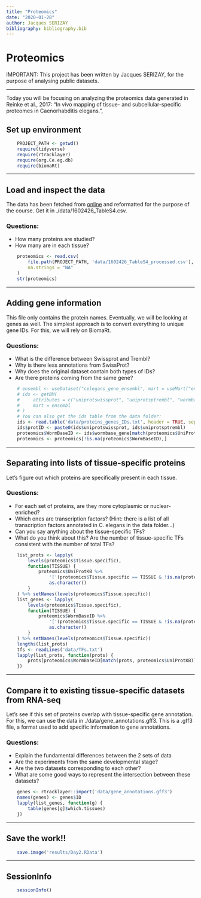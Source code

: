 ```yaml
---
title: "Proteomics"
date: "2020-01-28"
author: Jacques SERIZAY
bibliography: bibliography.bib
---
```


# Proteomics

IMPORTANT: This project has been written by Jacques SERIZAY, for the purpose of 
analysing public datasets. 

---  

Today you will be focusing on analyzing the proteomics data generated in 
Reinke et al., 2017: "In vivo mapping of tissue- and 
subcellular-specific proteomes in Caenorhabditis elegans.",



## Set up environment
```r
    PROJECT_PATH <- getwd()
    require(tidyverse)
    require(rtracklayer)
    require(org.Ce.eg.db)
    require(biomaRt)
```

---

## Load and inspect the data
The data has been fetched from [online](https://advances.sciencemag.org/highwire/filestream/195514/field_highwire_adjunct_files/1/1602426_TableS4.xlsx) 
and reformatted for the purpose of the course. Get it in ./data/1602426_TableS4.csv. 

### Questions: 
- How many proteins are studied?
- How many are in each tissue? 

```r
    proteomics <- read.csv(
        file.path(PROJECT_PATH, 'data/1602426_TableS4_processed.csv'), 
        na.strings = "NA"
    )
    str(proteomics)
```

---

## Adding gene information
This file only contains the protein names. Eventually, we will be 
looking at genes as well. The simplest approach is to convert everything
to unique gene IDs. 
For this, we will rely on BiomaRt.

### Questions: 
- What is the difference between Swissprot and Trembl? 
- Why is there less annotations from SwissProt?
- Why does the original dataset contain both types of IDs?
- Are there proteins coming from the same gene? 

```r
    # ensembl <- useDataset("celegans_gene_ensembl", mart = useMart("ensembl"))
    # ids <- getBM(
    #     attributes = c("uniprotswissprot", "uniprotsptrembl", "wormbase_gene"),
    #     mart = ensembl
    # )
    # You can also get the ids table from the data folder: 
    ids <- read.table('data/proteins_genes_IDs.txt', header = TRUE, sep = '\t')
    ids$protID <- paste0(ids$uniprotswissprot, ids$uniprotsptrembl)
    proteomics$WormBaseID <- ids$wormbase_gene[match(proteomics$UniProtKB, ids$protID)]
    proteomics <- proteomics[!is.na(proteomics$WormBaseID),]
```

---

## Separating into lists of tissue-specific proteins
Let's figure out which proteins are specifically present in each tissue.

### Questions: 
- For each set of proteins, are they more cytoplasmic or nuclear-enriched? 
- Which ones are transcription factors? (Hint: there is a list of all
transcription factors annotated in C. elegans in the data folder...)
- Can you say anything about the tissue-specific TFs? 
- What do you think about this? Are the number of tissue-specific TFs
consistent with the number of total TFs?

```r
    list_prots <- lapply(
        levels(proteomics$Tissue.specific), 
        function(TISSUE) {
            proteomics$UniProtKB %>%
                '['(proteomics$Tissue.specific == TISSUE & !is.na(proteomics$Tissue.specific)) %>% 
                as.character()
        }
    ) %>% setNames(levels(proteomics$Tissue.specific))
    list_genes <- lapply(
        levels(proteomics$Tissue.specific), 
        function(TISSUE) {
            proteomics$WormBaseID %>%
                '['(proteomics$Tissue.specific == TISSUE & !is.na(proteomics$Tissue.specific)) %>% 
                as.character()
        }
    ) %>% setNames(levels(proteomics$Tissue.specific))
    lengths(list_prots)
    tfs <- readLines('data/TFs.txt')
    lapply(list_prots, function(prots) {
        prots[proteomics$WormBaseID[match(prots, proteomics$UniProtKB)] %in% tfs]
    })
```

---

## Compare it to existing tissue-specific datasets from RNA-seq
Let's see if this set of proteins overlap with tissue-specific
gene annotation. For this, we can use the data in ./data/gene_annotations.gff3. 
This is a .gff3 file, a format used to add specific information
to gene annotations.

### Questions: 
- Explain the fundamental differences between the 2 sets of data
- Are the experiments from the same developmental stage?
- Are the two datasets corresponding to each other?
- What are some good ways to represent the intersection between
these datasets?

```r
    genes <- rtracklayer::import('data/gene_annotations.gff3')
    names(genes) <- genes$ID
    lapply(list_genes, function(g) {
        table(genes[g]$which.tissues)
    })
```

---  

## Save the work!!
```r
    save.image('results/Day2.RData')
```

--- 

## SessionInfo 
```r
    sessionInfo()
```
